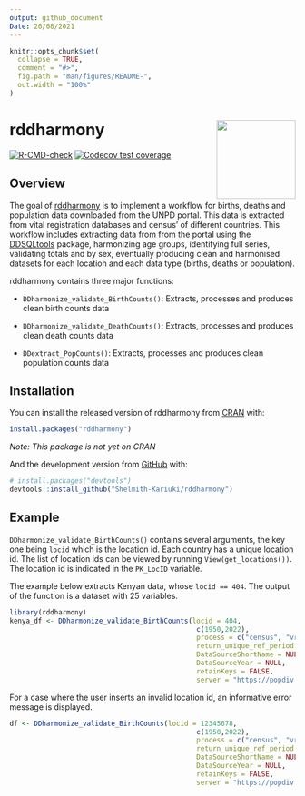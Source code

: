 ```yaml
---
output: github_document
Date: 20/08/2021
---
```


```r
knitr::opts_chunk$set(
  collapse = TRUE,
  comment = "#>",
  fig.path = "man/figures/README-",
  out.width = "100%"
)
```

# rddharmony <a href='https://github.com/Shelmith-Kariuki/rddharmony'><img src='man/figures/logo.png' align="right" height="139" /></a> 

<!-- badges: start -->
[![R-CMD-check](https://github.com/Shelmith-Kariuki/rddharmony/workflows/R-CMD-check/badge.svg)](https://github.com/Shelmith-Kariuki/rddharmony/actions)
  [![Codecov test coverage](https://codecov.io/gh/Shelmith-Kariuki/rddharmony/branch/master/graph/badge.svg)](https://codecov.io/gh/Shelmith-Kariuki/rddharmony?branch=master)

<!-- badges: end -->

## Overview

The goal of [rddharmony](https://github.com/Shelmith-Kariuki/rddharmony) is to implement a workflow for births, deaths and population data downloaded from the UNPD portal. This data is extracted from vital registration databases and census' of different countries. This workflow includes extracting data from from the portal using the [DDSQLtools](https://github.com/timriffe/DDSQLtools) package, harmonizing age groups, identifying full series, validating totals and by sex, eventually producing clean and harmonised datasets for each location and each data type (births, deaths or population).

rddharmony contains three major functions:

* `DDharmonize_validate_BirthCounts()`: Extracts, processes and produces clean birth counts data

* `DDharmonize_validate_DeathCounts()`: Extracts, processes and produces clean death counts data

* `DDextract_PopCounts()`: Extracts, processes and produces clean population counts data

## Installation

You can install the released version of rddharmony from [CRAN](https://CRAN.R-project.org) with:

``` r
install.packages("rddharmony")
```
_Note: This package is not yet on CRAN_

And the development version from [GitHub](https://github.com/) with:

``` r
# install.packages("devtools")
devtools::install_github("Shelmith-Kariuki/rddharmony")
```
## Example

`DDharmonize_validate_BirthCounts()` contains several arguments, the key one being `locid` which is the location id. Each country has a unique location id. The list of location ids can be viewed by running `View(get_locations())`. The location id is indicated in the `PK_LocID` variable.

The example below extracts Kenyan data, whose `locid == 404`. The output of the function is a dataset with 25 variables.


```r
library(rddharmony)
kenya_df <- DDharmonize_validate_BirthCounts(locid = 404,
                                              c(1950,2022),
                                              process = c("census", "vr"),
                                              return_unique_ref_period = TRUE,
                                              DataSourceShortName = NULL,
                                              DataSourceYear = NULL,
                                              retainKeys = FALSE,
                                              server = "https://popdiv.dfs.un.org/DemoData/api/")

```

For a case where the user inserts an invalid location id, an informative error message is displayed.

```r
df <- DDharmonize_validate_BirthCounts(locid = 12345678,
                                              c(1950,2022),
                                              process = c("census", "vr"),
                                              return_unique_ref_period = TRUE,
                                              DataSourceShortName = NULL,
                                              DataSourceYear = NULL,
                                              retainKeys = FALSE,
                                              server = "https://popdiv.dfs.un.org/DemoData/api/")

```
